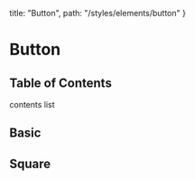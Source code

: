   title: "Button",
  path: "/styles/elements/button"
}


# Button

## Table of Contents

contents list

## Basic

<PreviewButtonBasic />

## Square
